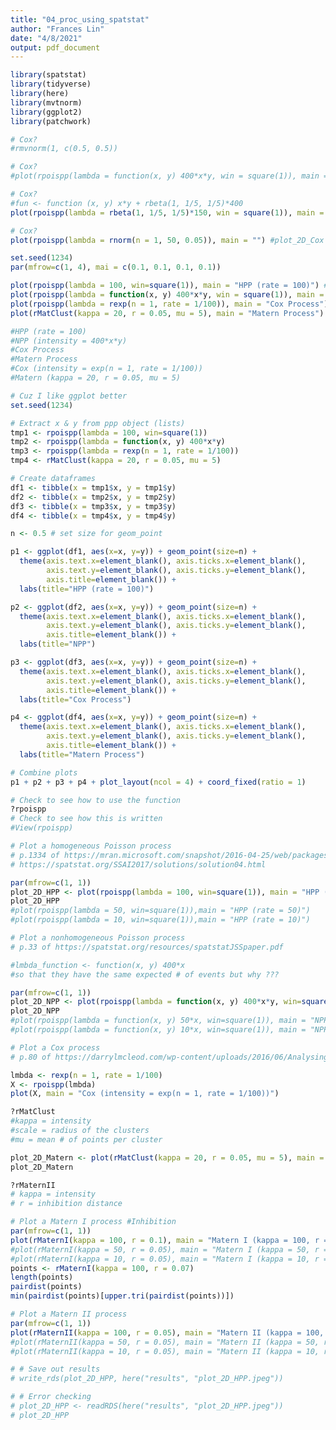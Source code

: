 ```yaml
---
title: "04_proc_using_spatstat"
author: "Frances Lin"
date: "4/8/2021"
output: pdf_document
---
```


```r
library(spatstat)
library(tidyverse)
library(here)
library(mvtnorm)
library(ggplot2)
library(patchwork)
```

```r
# Cox?
#rmvnorm(1, c(0.5, 0.5))
```

```r
# Cox?
#plot(rpoispp(lambda = function(x, y) 400*x*y, win = square(1)), main = "") #plot_2D_NPP
```

```r
# Cox?
#fun <- function (x, y) x*y + rbeta(1, 1/5, 1/5)*400
plot(rpoispp(lambda = rbeta(1, 1/5, 1/5)*150, win = square(1)), main = "")
```

```r
# Cox?
plot(rpoispp(lambda = rnorm(n = 1, 50, 0.05)), main = "") #plot_2D_Cox
```

```r
set.seed(1234) 
par(mfrow=c(1, 4), mai = c(0.1, 0.1, 0.1, 0.1))

plot(rpoispp(lambda = 100, win=square(1)), main = "HPP (rate = 100)") #plot_2D_HPP
plot(rpoispp(lambda = function(x, y) 400*x*y, win = square(1)), main = "NPP (intensity = 400*x*y)") #plot_2D_NPP
plot(rpoispp(lambda = rexp(n = 1, rate = 1/100)), main = "Cox Process") #plot_2D_Cox
plot(rMatClust(kappa = 20, r = 0.05, mu = 5), main = "Matern Process") #plot_2D_Matern

#HPP (rate = 100)
#NPP (intensity = 400*x*y)
#Cox Process
#Matern Process
#Cox (intensity = exp(n = 1, rate = 1/100))
#Matern (kappa = 20, r = 0.05, mu = 5)
```

```r
# Cuz I like ggplot better
set.seed(1234) 

# Extract x & y from ppp object (lists)
tmp1 <- rpoispp(lambda = 100, win=square(1))
tmp2 <- rpoispp(lambda = function(x, y) 400*x*y)
tmp3 <- rpoispp(lambda = rexp(n = 1, rate = 1/100))
tmp4 <- rMatClust(kappa = 20, r = 0.05, mu = 5)

# Create dataframes
df1 <- tibble(x = tmp1$x, y = tmp1$y)
df2 <- tibble(x = tmp2$x, y = tmp2$y)
df3 <- tibble(x = tmp3$x, y = tmp3$y)
df4 <- tibble(x = tmp4$x, y = tmp4$y)

n <- 0.5 # set size for geom_point

p1 <- ggplot(df1, aes(x=x, y=y)) + geom_point(size=n) +
  theme(axis.text.x=element_blank(), axis.ticks.x=element_blank(), 
        axis.text.y=element_blank(), axis.ticks.y=element_blank(),
        axis.title=element_blank()) +
  labs(title="HPP (rate = 100)")

p2 <- ggplot(df2, aes(x=x, y=y)) + geom_point(size=n) +
  theme(axis.text.x=element_blank(), axis.ticks.x=element_blank(), 
        axis.text.y=element_blank(), axis.ticks.y=element_blank(),
        axis.title=element_blank()) +
  labs(title="NPP")

p3 <- ggplot(df3, aes(x=x, y=y)) + geom_point(size=n) +
  theme(axis.text.x=element_blank(), axis.ticks.x=element_blank(), 
        axis.text.y=element_blank(), axis.ticks.y=element_blank(),
        axis.title=element_blank()) +
  labs(title="Cox Process")

p4 <- ggplot(df4, aes(x=x, y=y)) + geom_point(size=n) +
  theme(axis.text.x=element_blank(), axis.ticks.x=element_blank(), 
        axis.text.y=element_blank(), axis.ticks.y=element_blank(),
        axis.title=element_blank()) +
  labs(title="Matern Process")
```

```r
# Combine plots
p1 + p2 + p3 + p4 + plot_layout(ncol = 4) + coord_fixed(ratio = 1)
```


```r
# Check to see how to use the function 
?rpoispp
# Check to see how this is written
#View(rpoispp)
```

```r
# Plot a homogeneous Poisson process
# p.1334 of https://mran.microsoft.com/snapshot/2016-04-25/web/packages/spatstat/spatstat.pdf
# https://spatstat.org/SSAI2017/solutions/solution04.html

par(mfrow=c(1, 1))
plot_2D_HPP <- plot(rpoispp(lambda = 100, win=square(1)), main = "HPP (rate = 100)")
plot_2D_HPP
#plot(rpoispp(lambda = 50, win=square(1)),main = "HPP (rate = 50)")
#plot(rpoispp(lambda = 10, win=square(1)),main = "HPP (rate = 10)")
```

```r
# Plot a nonhomogeneous Poisson process
# p.33 of https://spatstat.org/resources/spatstatJSSpaper.pdf

#lmbda_function <- function(x, y) 400*x 
#so that they have the same expected # of events but why ???

par(mfrow=c(1, 1))
plot_2D_NPP <- plot(rpoispp(lambda = function(x, y) 400*x*y, win=square(1)), main = "NPP (intensity = 400*x*y)")
plot_2D_NPP
#plot(rpoispp(lambda = function(x, y) 50*x, win=square(1)), main = "NPP (intensity = 50*x)")
#plot(rpoispp(lambda = function(x, y) 10*x, win=square(1)), main = "NPP (intensity = 10*x)")
```

```r
# Plot a Cox process
# p.80 of https://darrylmcleod.com/wp-content/uploads/2016/06/Analysing-spatial-point-patterns-in-R.pdf

lmbda <- rexp(n = 1, rate = 1/100)
X <- rpoispp(lmbda)
plot(X, main = "Cox (intensity = exp(n = 1, rate = 1/100))")
```


```r
?rMatClust
#kappa = intensity
#scale = radius of the clusters
#mu = mean # of points per cluster
```

```r
plot_2D_Matern <- plot(rMatClust(kappa = 20, r = 0.05, mu = 5), main = "Matern (kappa = 20, r = 0.05, mu = 5)")
plot_2D_Matern
```

```r
?rMaternII
# kappa = intensity
# r = inhibition distance
```

```r
# Plot a Matern I process #Inhibition 
par(mfrow=c(1, 1))
plot(rMaternI(kappa = 100, r = 0.1), main = "Matern I (kappa = 100, r = 0.05)")
#plot(rMaternI(kappa = 50, r = 0.05), main = "Matern I (kappa = 50, r = 0.05)")
#plot(rMaternI(kappa = 10, r = 0.05), main = "Matern I (kappa = 10, r = 0.05)")
points <- rMaternI(kappa = 100, r = 0.07)
length(points)
pairdist(points)
min(pairdist(points)[upper.tri(pairdist(points))])
```

```r
# Plot a Matern II process
par(mfrow=c(1, 1))
plot(rMaternII(kappa = 100, r = 0.05), main = "Matern II (kappa = 100, r = 0.05)")
#plot(rMaternII(kappa = 50, r = 0.05), main = "Matern II (kappa = 50, r = 0.05)")
#plot(rMaternII(kappa = 10, r = 0.05), main = "Matern II (kappa = 10, r = 0.05)")
```

```r
# # Save out results
# write_rds(plot_2D_HPP, here("results", "plot_2D_HPP.jpeg"))
```

```r
# # Error checking
# plot_2D_HPP <- readRDS(here("results", "plot_2D_HPP.jpeg"))
# plot_2D_HPP
```



